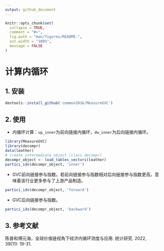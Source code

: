 ```yaml
---
output: github_document
---
```


<!-- README.md is generated from README.Rmd. Please edit that file -->

```r
knitr::opts_chunk$set(
  collapse = TRUE,
  comment = "#>",
  fig.path = "man/figures/README-",
  out.width = "100%",
  message = FALSE
)
```

# 计算内循环

## 1. 安装

```r
devtools::install_github('common2016/MeasureGVC')
```

## 2. 使用

- 内循环计算：`up_inner`为前向链接内循环，`dw_inner`为后向链接内循环。

```r
library(MeasureGVC)
library(decompr)
data(leather)
# create intermediate object (class decompr)
decompr_object <- load_tables_vectors(leather)
partici_idx(decompr_object, 'inner')
```

- GVC前向链接参与指数。若前向链接参与指数相对后向链接参与指数更高，意味着该行业更多参与了上游产品制造。

```r
partici_idx(decompr_object, 'forward')
```


- GVC后向链接参与指数。

```r
partici_idx(decompr_object, 'backward')
```

## 3. 参考文献

陈普和傅元海，全球价值链视角下经济内循环测度与应用. 统计研究. 2022, 39(11): 19-31.
<!-- - Wang, Z., Shang-Jin Wei, Xinding Yu, Kunfu Zhu, Measures of Participation in Glabal Value Chains and Global Business Cycles. 2017, NBER. Number:23222. -->
